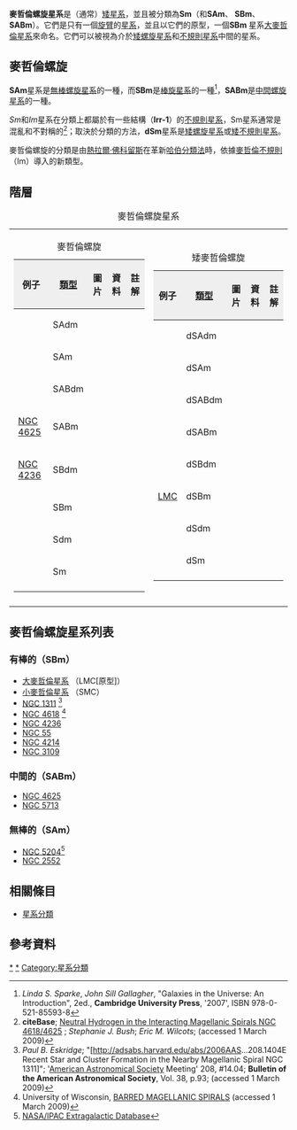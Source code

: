 '''麥哲倫螺旋星系'''是（通常）[[矮星系|矮星系]]，並且被分類為'''Sm'''（和'''SAm'''、 '''SBm'''、'''SABm'''）。它們是只有一個[[螺旋星系#螺旋臂|旋臂]]的[[星系|星系]]，並且以它們的原型，一個'''SBm''' 星系[[大麥哲倫星系|大麥哲倫星系]]來命名。它們可以被視為介於[[矮螺旋星系|矮螺旋星系]]和[[不規則星系|不規則星系]]中間的星系。

== 麥哲倫螺旋 ==
'''SAm'''星系是[[無棒螺旋星系|無棒螺旋星系]]的一種，而'''SBm'''是[[棒旋星系|棒旋星系]]的一種<ref>''Linda S. Sparke'', ''John Sill Gallagher'', "Galaxies in the Universe: An Introduction", 2ed., '''Cambridge University Press''', '2007', ISBN 978-0-521-85593-8</ref>，'''SABm'''是[[中間螺旋星系|中間螺旋星系]]的一種。

''Sm''和''Im''星系在分類上都屬於有一些結構（'''Irr-1'''）的[[不規則星系|不規則星系]]，Sm星系通常是混亂和不對稱的<ref>'''citeBase'''; [http://www.citebase.org/abstract?id=oai:arXiv.org:astro-ph/0409209 Neutral Hydrogen in the Interacting Magellanic Spirals NGC 4618/4625] {{Wayback|url=http://www.citebase.org/abstract?id=oai%3AarXiv.org%3Aastro-ph%2F0409209 |date=20120214151823 }}; ''Stephanie J. Bush''; ''Eric M. Wilcots''; (accessed 1 March 2009)</ref>；取決於分類的方法，'''dSm'''星系是[[矮螺旋星系|矮螺旋星系]]或[[矮星系|矮不規則星系]]。

麥哲倫螺旋的分類是由[[熱拉爾·佛科留斯|熱拉爾·佛科留斯]]在革新[[星系分類#哈伯分類法|哈伯分類法]]時，依據[[麥哲倫不規則|麥哲倫不規則]]（Im）導入的新類型。

== 階層 ==
{{Expand section|date=April 2010}}

{|
|+ 麥哲倫螺旋星系
|-
|
{| class="wikitable" style="text-align:center;border-collapse:collapse;" cellpadding="2"
|+ 麥哲倫螺旋
|-
! style="background:#efefef;" | 例子
! style="background:#efefef;" | [[星系分類|類型]]
! style="background:#efefef;" | 圖片
! style="background:#efefef;" | 資料
! style="background:#efefef;" | 註解
|-
|
| SAdm
|
|
|
|-
|
| SAm
|
|
|
|-
|
| SABdm
|
|
|
|-
|[[NGC_4625|NGC 4625]]
| SABm
|
|
|
|-
|[[NGC_4236|NGC 4236]]
| SBdm
|
|
|
|-
|
| SBm
|
|
|
|-
|
| Sdm
|
|
|
|-
|
| Sm
|
|
|
|-
|}
|
{| class="wikitable" style="text-align:center;border-collapse:collapse;" cellpadding="2"
|+ 矮麥哲倫螺旋
|-
! style="background:#efefef;" | 例子
! style="background:#efefef;" | [[星系分類|類型]]
! style="background:#efefef;" | 圖片
! style="background:#efefef;" | 資料
! style="background:#efefef;" | 註解
|-
|
| dSAdm
|
|
|
|-
|
| dSAm
|
|
|
|-
|
| dSABdm
|
|
|
|-
|
| dSABm
|
|
|
|-
|
| dSBdm
|
|
|
|-
|[[大麦哲伦星系|LMC]]
| dSBm
|
|
|
|-
|
| dSdm
|
|
|
|-
|
| dSm
|
|
|
|-
|}
|-
|}

== 麥哲倫螺旋星系列表 ==

=== 有棒的（SBm）===
* [[大麥哲倫星系|大麥哲倫星系]] （LMC[原型]）
* [[小麥哲倫星系|小麥哲倫星系]] （SMC）
* [[NGC_1311|NGC 1311]] <ref>''Paul B. Eskridge''; "[http://adsabs.harvard.edu/abs/2006AAS...208.1404E Recent Star and Cluster Formation in the Nearby Magellanic Spiral NGC 1311]"; '[[American_Astronomical_Society|American Astronomical Society]] Meeting' 208, #14.04; '''Bulletin of the American Astronomical Society''', Vol. 38, p.93; (accessed 1 March 2009)</ref>
* [[NGC_4618|NGC 4618]] <ref>University of Wisconsin, [http://www.astro.wisc.edu/~ewilcots/research/sbm/ BARRED MAGELLANIC SPIRALS] {{Wayback|url=http://www.astro.wisc.edu/~ewilcots/research/sbm/ |date=20150923175645 }} (accessed 1 March 2009)</ref>
* [[NGC_4236|NGC 4236]]
* [[NGC_55|NGC 55]]
* [[NGC_4214|NGC 4214]]
* [[NGC_3109|NGC 3109]]

=== 中間的（SABm）===
* [[NGC_4625|NGC 4625]]
* [[NGC_5713|NGC 5713]]

=== 無棒的（SAm）===
* [[NGC_5204|NGC 5204]]<ref name="NED">[http://nedwww.ipac.caltech.edu/cgi-bin/nph-objsearch?objname=NGC+5204&extend=no NASA/IPAC Extragalactic Database]</ref>
* [[NGC_2552|NGC 2552]]

== 相關條目 ==
* [[星系分類|星系分類]]

== 參考資料 ==
{{Reflist}}

{{星系}}

{{DEFAULTSORT:Magellanic Spiral}}
[[Category:螺旋星系|*]]
[[Category:不規則星系|*]]
[[Category:星系分類|Category:星系分類]]